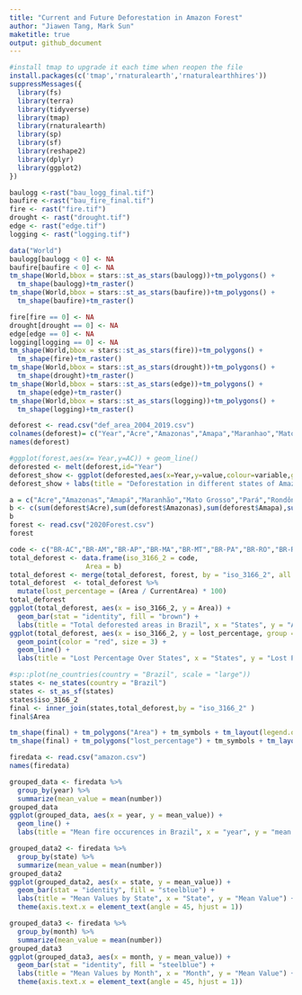 ```yaml
---
title: "Current and Future Deforestation in Amazon Forest"
author: "Jiawen Tang, Mark Sun"
maketitle: true
output: github_document
---
```

```r
#install tmap to upgrade it each time when reopen the file
install.packages(c('tmap','rnaturalearth','rnaturalearthhires'))
suppressMessages({
  library(fs)
  library(terra)
  library(tidyverse)
  library(tmap)
  library(rnaturalearth)
  library(sp)
  library(sf)
  library(reshape2)
  library(dplyr)
  library(ggplot2)
})
```

```r
baulogg <-rast("bau_logg_final.tif") 
baufire <-rast("bau_fire_final.tif")
fire <- rast("fire.tif")
drought <- rast("drought.tif")
edge <- rast("edge.tif")
logging <- rast("logging.tif")
```

```r
data("World")
baulogg[baulogg < 0] <- NA
baufire[baufire < 0] <- NA
tm_shape(World,bbox = stars::st_as_stars(baulogg))+tm_polygons() +
  tm_shape(baulogg)+tm_raster()
tm_shape(World,bbox = stars::st_as_stars(baufire))+tm_polygons() +
  tm_shape(baufire)+tm_raster()
```




```r
fire[fire == 0] <- NA
drought[drought == 0] <- NA
edge[edge == 0] <- NA
logging[logging == 0] <- NA
tm_shape(World,bbox = stars::st_as_stars(fire))+tm_polygons() +
  tm_shape(fire)+tm_raster()
tm_shape(World,bbox = stars::st_as_stars(drought))+tm_polygons() +
  tm_shape(drought)+tm_raster()
tm_shape(World,bbox = stars::st_as_stars(edge))+tm_polygons() +
  tm_shape(edge)+tm_raster()
tm_shape(World,bbox = stars::st_as_stars(logging))+tm_polygons() +
  tm_shape(logging)+tm_raster()
```


```r
deforest <- read.csv("def_area_2004_2019.csv")
colnames(deforest)= c("Year","Acre","Amazonas","Amapa","Maranhao","Mato Grosso","Para","Rondonia","Roraima","Tocantins","Total")
names(deforest)
```

```r
#ggplot(forest,aes(x= Year,y=AC)) + geom_line()
deforested <- melt(deforest,id="Year")
deforest_show <- ggplot(deforested,aes(x=Year,y=value,colour=variable,group=variable)) + geom_line()
deforest_show + labs(title = "Deforestation in different states of Amazon") + labs(x = "Year") + labs(y = "Deforested Area in"~km^2)
```

```r
a = c("Acre","Amazonas","Amapá","Maranhão","Mato Grosso","Pará","Rondônia","Roraima", "Tocantins")
b <- c(sum(deforest$Acre),sum(deforest$Amazonas),sum(deforest$Amapa),sum(deforest$Maranhao),sum(deforest$`Mato Grosso`),sum(deforest$Para),sum(deforest$Rondonia),sum(deforest$Roraima),sum(deforest$Tocantins))
b
forest <- read.csv("2020Forest.csv")
forest
```

```r
code <- c("BR-AC","BR-AM","BR-AP","BR-MA","BR-MT","BR-PA","BR-RO","BR-RR","BR-TO") 
total_deforest <- data.frame(iso_3166_2 = code,
                   Area = b)
total_deforest <- merge(total_deforest, forest, by = "iso_3166_2", all.x = TRUE)
total_deforest  <- total_deforest %>%
  mutate(lost_percentage = (Area / CurrentArea) * 100)
total_deforest
ggplot(total_deforest, aes(x = iso_3166_2, y = Area)) +
  geom_bar(stat = "identity", fill = "brown") +
  labs(title = "Total deforested areas in Brazil", x = "States", y = "Area (km^2)")
ggplot(total_deforest, aes(x = iso_3166_2, y = lost_percentage, group = 1)) +
  geom_point(color = "red", size = 3) +
  geom_line() +
  labs(title = "Lost Percentage Over States", x = "States", y = "Lost Percentage")
```

```r
#sp::plot(ne_countries(country = "Brazil", scale = "large"))
states <- ne_states(country = "Brazil")
states <- st_as_sf(states)
states$iso_3166_2
final <- inner_join(states,total_deforest,by = "iso_3166_2" )
final$Area
```

```r
tm_shape(final) + tm_polygons("Area") + tm_symbols + tm_layout(legend.outside=TRUE) + tm_text("iso_3166_2", size = 0.5) 
tm_shape(final) + tm_polygons("lost_percentage") + tm_symbols + tm_layout(legend.outside=TRUE) + tm_text("iso_3166_2", size = 0.5)
```

```r
firedata <- read.csv("amazon.csv")
names(firedata)
```

```r
grouped_data <- firedata %>%
  group_by(year) %>%
  summarize(mean_value = mean(number))
grouped_data
ggplot(grouped_data, aes(x = year, y = mean_value)) +
  geom_line() +
  labs(title = "Mean fire occurences in Brazil", x = "year", y = "mean fire occurences")     
```

```r
grouped_data2 <- firedata %>%
  group_by(state) %>%
  summarize(mean_value = mean(number))
grouped_data2
ggplot(grouped_data2, aes(x = state, y = mean_value)) +
  geom_bar(stat = "identity", fill = "steelblue") +
  labs(title = "Mean Values by State", x = "State", y = "Mean Value") +
  theme(axis.text.x = element_text(angle = 45, hjust = 1))
```

```r
grouped_data3 <- firedata %>%
  group_by(month) %>%
  summarize(mean_value = mean(number))
grouped_data3
ggplot(grouped_data3, aes(x = month, y = mean_value)) +
  geom_bar(stat = "identity", fill = "steelblue") +
  labs(title = "Mean Values by Month", x = "Month", y = "Mean Value") +
  theme(axis.text.x = element_text(angle = 45, hjust = 1))
```







